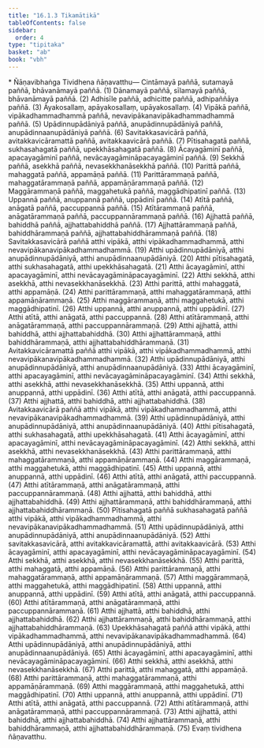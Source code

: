 ```yaml
---
title: "16.1.3 Tikamātikā"
tableOfContents: false
sidebar:
  order: 4
type: "tipitaka"
basket: "ab"
book: "vbh"
---
```



<DynamicBreadcrumb />

<Paragraph type="center" book="vbh">
* Ñāṇavibhaṅga
</Paragraph>



<Division number="753" book="vbh" bookNo="30" page="325">

<Paragraph number="2268" book="vbh">
Tividhena ñāṇavatthu—
</Paragraph>

<Paragraph number="2269" book="vbh">
Cintāmayā paññā, sutamayā paññā, bhāvanāmayā paññā. (1)
</Paragraph>

<Paragraph number="2270" book="vbh">
Dānamayā paññā, sīlamayā paññā, bhāvanāmayā paññā. (2)
</Paragraph>

<Paragraph number="2271" book="vbh">
Adhisīle paññā, adhicitte paññā, adhipaññāya paññā. (3)
</Paragraph>

<Paragraph number="2272" book="vbh">
Āyakosallaṃ, apāyakosallaṃ, upāyakosallaṃ. (4)
</Paragraph>

<Paragraph number="2273" book="vbh">
Vipākā paññā, vipākadhammadhammā paññā, nevavipākanavipākadhammadhammā paññā. (5)
</Paragraph>

<Paragraph number="2274" book="vbh">
Upādinnupādāniyā paññā, anupādinnupādāniyā paññā, anupādinnaanupādāniyā paññā. (6)
</Paragraph>

<Paragraph number="2275" book="vbh">
Savitakkasavicārā paññā, avitakkavicāramattā paññā, avitakkaavicārā paññā. (7)
</Paragraph>

<Paragraph number="2276" book="vbh">
Pītisahagatā paññā, sukhasahagatā paññā, upekkhāsahagatā paññā. (8)
</Paragraph>

<Paragraph number="2277" book="vbh">
Ācayagāminī paññā, apacayagāminī paññā, nevācayagāmināpacayagāminī paññā. (9)
</Paragraph>

<Paragraph number="2278" book="vbh">
Sekkhā paññā, asekkhā paññā, nevasekkhanāsekkhā paññā. (10)
</Paragraph>

<Paragraph number="2279" book="vbh">
Parittā paññā, mahaggatā paññā, appamāṇā paññā. (11)
</Paragraph>

<Paragraph number="2280" book="vbh">
Parittārammaṇā paññā, mahaggatārammaṇā paññā, appamāṇārammaṇā paññā. (12)
</Paragraph>

<Paragraph number="2281" book="vbh">
Maggārammaṇā paññā, maggahetukā paññā, maggādhipatinī paññā. (13)
</Paragraph>

<Paragraph number="2282" book="vbh">
Uppannā paññā, anuppannā paññā, uppādinī paññā. (14)
</Paragraph>

<Paragraph number="2283" book="vbh">
Atītā paññā, anāgatā paññā, paccuppannā paññā. (15)
</Paragraph>

<Paragraph number="2284" book="vbh">
Atītārammaṇā paññā, anāgatārammaṇā paññā, paccuppannārammaṇā paññā. (16)
</Paragraph>

<Paragraph number="2285" book="vbh">
Ajjhattā paññā, bahiddhā paññā, ajjhattabahiddhā paññā. (17)
</Paragraph>

<Paragraph number="2286" book="vbh">
Ajjhattārammaṇā paññā, bahiddhārammaṇā paññā, ajjhattabahiddhārammaṇā paññā. (18)
</Paragraph>

<Paragraph number="2287" book="vbh">
Savitakkasavicārā paññā atthi vipākā, atthi vipākadhammadhammā, atthi nevavipākanavipākadhammadhammā. (19)
</Paragraph>

<Paragraph number="2288" book="vbh">
Atthi upādinnupādāniyā, atthi anupādinnupādāniyā, atthi anupādinnaanupādāniyā. (20)
</Paragraph>

<Paragraph number="2289" book="vbh">
Atthi pītisahagatā, atthi sukhasahagatā, atthi upekkhāsahagatā. (21)
</Paragraph>

<Paragraph number="2290" book="vbh">
Atthi ācayagāminī, atthi apacayagāminī, atthi nevācayagāmināpacayagāminī. (22)
</Paragraph>

<Paragraph number="2291" book="vbh">
Atthi sekkhā, atthi asekkhā, atthi nevasekkhanāsekkhā. (23)
</Paragraph>

<Paragraph number="2292" book="vbh">
Atthi parittā, atthi mahaggatā, atthi appamāṇā. (24)
</Paragraph>

<Paragraph number="2293" book="vbh">
Atthi parittārammaṇā, atthi mahaggatārammaṇā, atthi appamāṇārammaṇā. (25)
</Paragraph>

<Paragraph number="2294" book="vbh">
Atthi maggārammaṇā, atthi maggahetukā, atthi maggādhipatinī. (26)
</Paragraph>

<Paragraph number="2295" book="vbh">
Atthi uppannā, atthi anuppannā, atthi uppādinī. (27)
</Paragraph>

<Paragraph number="2296" book="vbh">
Atthi atītā, atthi anāgatā, atthi paccuppannā. (28)
</Paragraph>

<Paragraph number="2297" book="vbh">
Atthi atītārammaṇā, atthi anāgatārammaṇā, atthi paccuppannārammaṇā. (29)
</Paragraph>

<Paragraph number="2298" book="vbh">
Atthi ajjhattā, atthi bahiddhā, atthi ajjhattabahiddhā. (30)
</Paragraph>

<Paragraph number="2299" book="vbh">
Atthi ajjhattārammaṇā, atthi bahiddhārammaṇā, atthi ajjhattabahiddhārammaṇā. (31)
</Paragraph>

<Paragraph number="2300" book="vbh">
Avitakkavicāramattā paññā atthi vipākā, atthi vipākadhammadhammā, atthi nevavipākanavipākadhammadhammā. (32)
</Paragraph>

<Paragraph number="2301" book="vbh">
Atthi upādinnupādāniyā, atthi anupādinnupādāniyā, atthi anupādinnaanupādāniyā. (33)
</Paragraph>

<Paragraph number="2302" book="vbh">
Atthi ācayagāminī, atthi apacayagāminī, atthi nevācayagāmināpacayagāminī. (34)
</Paragraph>

<Paragraph number="2303" book="vbh">
Atthi sekkhā, atthi asekkhā, atthi nevasekkhanāsekkhā. (35)
</Paragraph>

<Paragraph number="2304" book="vbh">
Atthi uppannā, atthi anuppannā, atthi uppādinī. (36)
</Paragraph>

<Paragraph number="2305" book="vbh">
Atthi atītā, atthi anāgatā, atthi paccuppannā. (37)
</Paragraph>

<Paragraph number="2306" book="vbh">
Atthi ajjhattā, atthi bahiddhā, atthi ajjhattabahiddhā. (38)
</Paragraph>

<Paragraph number="2307" book="vbh">
Avitakkaavicārā paññā atthi vipākā, atthi vipākadhammadhammā, atthi nevavipākanavipākadhammadhammā. (39)
</Paragraph>

<Paragraph number="2308" book="vbh">
Atthi upādinnupādāniyā, atthi anupādinnupādāniyā, atthi anupādinnaanupādāniyā. (40)
</Paragraph>

<Paragraph number="2309" book="vbh">
Atthi pītisahagatā, atthi sukhasahagatā, atthi upekkhāsahagatā. (41)
</Paragraph>

<Paragraph number="2310" book="vbh">
Atthi ācayagāminī, atthi apacayagāminī, atthi nevācayagāmināpacayagāminī. (42)
</Paragraph>

<Paragraph number="2311" book="vbh">
Atthi sekkhā, atthi asekkhā, atthi nevasekkhanāsekkhā. (43)
</Paragraph>

<Paragraph number="2312" book="vbh">
Atthi parittārammaṇā, atthi mahaggatārammaṇā, atthi appamāṇārammaṇā. (44)
</Paragraph>

<Paragraph number="2313" book="vbh">
Atthi maggārammaṇā, atthi maggahetukā, atthi maggādhipatinī. (45)
</Paragraph>

<Paragraph number="2314" book="vbh">
Atthi uppannā, atthi anuppannā, atthi uppādinī. (46)
</Paragraph>

<Paragraph number="2315" book="vbh">
Atthi atītā, atthi anāgatā, atthi paccuppannā. (47)
</Paragraph>

<Paragraph number="2316" book="vbh">
Atthi atītārammaṇā, atthi anāgatārammaṇā, atthi paccuppannārammaṇā. (48)
</Paragraph>

<Paragraph number="2317" book="vbh">
Atthi ajjhattā, atthi bahiddhā, atthi ajjhattabahiddhā. (49)
</Paragraph>

<Paragraph number="2318" book="vbh">
Atthi ajjhattārammaṇā, atthi bahiddhārammaṇā, atthi ajjhattabahiddhārammaṇā. (50)
</Paragraph>

<Paragraph number="2319" book="vbh">
Pītisahagatā paññā sukhasahagatā paññā atthi vipākā, atthi vipākadhammadhammā, atthi nevavipākanavipākadhammadhammā. (51)
</Paragraph>

<Paragraph number="2320" book="vbh">
Atthi upādinnupādāniyā, atthi anupādinnupādāniyā, atthi anupādinnaanupādāniyā. (52)
</Paragraph>

<Paragraph number="2321" book="vbh">
Atthi savitakkasavicārā, atthi avitakkavicāramattā, atthi avitakkaavicārā. (53)
</Paragraph>

<Paragraph number="2322" book="vbh">
Atthi ācayagāminī, atthi apacayagāminī, atthi nevācayagāmināpacayagāminī. (54)
</Paragraph>

<Paragraph number="2323" book="vbh">
Atthi sekkhā, atthi asekkhā, atthi nevasekkhanāsekkhā. (55)
</Paragraph>

<Paragraph number="2324" book="vbh">
Atthi parittā, atthi mahaggatā, atthi appamāṇā. (56)
</Paragraph>

<Paragraph number="2325" book="vbh">
Atthi parittārammaṇā, atthi mahaggatārammaṇā, atthi appamāṇārammaṇā. (57)
</Paragraph>

<Paragraph number="2326" book="vbh">
Atthi maggārammaṇā, atthi maggahetukā, atthi maggādhipatinī. (58)
</Paragraph>

<Paragraph number="2327" book="vbh">
Atthi uppannā, atthi anuppannā, atthi uppādinī. (59)
</Paragraph>

<Paragraph number="2328" book="vbh">
Atthi atītā, atthi anāgatā, atthi paccuppannā. (60)
</Paragraph>

<Paragraph number="2329" book="vbh">
Atthi atītārammaṇā, atthi anāgatārammaṇā, atthi paccuppannārammaṇā. (61)
</Paragraph>

<Paragraph number="2330" book="vbh">
Atthi ajjhattā, atthi bahiddhā, atthi ajjhattabahiddhā. (62)
</Paragraph>

<Paragraph number="2331" book="vbh">
Atthi ajjhattārammaṇā, atthi bahiddhārammaṇā, atthi ajjhattabahiddhārammaṇā. (63)
</Paragraph>

<Paragraph number="2332" book="vbh">
Upekkhāsahagatā paññā atthi vipākā, atthi vipākadhammadhammā, atthi nevavipākanavipākadhammadhammā. (64)
</Paragraph>

<Paragraph number="2333" book="vbh">
Atthi upādinnupādāniyā, atthi anupādinnupādāniyā, atthi anupādinnaanupādāniyā. (65)
</Paragraph>

<Paragraph number="2334" book="vbh">
Atthi ācayagāminī, atthi apacayagāminī, atthi nevācayagāmināpacayagāminī. (66)
</Paragraph>

<Paragraph number="2335" book="vbh">
Atthi sekkhā, atthi asekkhā, atthi nevasekkhanāsekkhā. (67)
</Paragraph>

<Paragraph number="2336" book="vbh">
Atthi parittā, atthi mahaggatā, atthi appamāṇā. (68)
</Paragraph>

<Paragraph number="2337" book="vbh">
Atthi parittārammaṇā, atthi mahaggatārammaṇā, atthi appamāṇārammaṇā. (69)
</Paragraph>

<Paragraph number="2338" book="vbh">
Atthi maggārammaṇā, atthi maggahetukā, atthi maggādhipatinī. (70)
</Paragraph>

<Paragraph number="2339" book="vbh">
Atthi uppannā, atthi anuppannā, atthi uppādinī. (71)
</Paragraph>

<Paragraph number="2340" book="vbh">
Atthi atītā, atthi anāgatā, atthi paccuppannā. (72)
</Paragraph>

<Paragraph number="2341" book="vbh">
Atthi atītārammaṇā, atthi anāgatārammaṇā, atthi paccuppannārammaṇā. (73)
</Paragraph>

<Paragraph number="2342" book="vbh">
Atthi ajjhattā, atthi bahiddhā, atthi ajjhattabahiddhā. (74)
</Paragraph>

<Paragraph number="2343" book="vbh">
Atthi ajjhattārammaṇā, atthi bahiddhārammaṇā, atthi ajjhattabahiddhārammaṇā. (75)

</Paragraph>
</Division>

<Paragraph number="2344" type="center" book="vbh">
Evaṃ tividhena ñāṇavatthu.
</Paragraph>